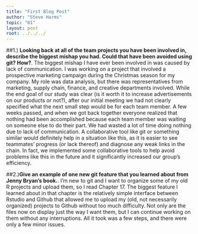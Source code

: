 ---
title: "First Blog Post"
author: "Steve Harms"
topic: "01"
layout: post
root: ../../../
---
##1.) **Looking back at all of the team projects you have been involved in, describe the biggest mishap you had. Could that have been avoided using git? How?**. 
The biggest mishap I have ever been involved in was caused by lack of communication. I was working on a project that involved a prospective marketing campaign during the Christmas season for my company. My role was data analysis, but there was representatives from marketing, supply chain, finance, and creative departments involved. While the end goal of our study was clear (is it worth it to increase advertisements on our products or not?), after our initial meeting we had not clearly specified what the next small step would be for each team member. A few weeks passed, and when we got back together everyone realized that nothing had been accomplished because each team member was waiting on someone else to do their part. We had wasted a lot of time doing nothing due to lack of communication. A collaborative tool like git or something similar would definitely help in a situation like this, as it is easier to see teammates' progress (or lack thereof) and diagnose any weak links in the chain. In fact, we implemented some collaborative tools to help avoid problems like this in the future and it significantly increased our group's efficiency.

##2.)**Give an example of one new git feature that you learned about from Jenny Bryan's book.**.
I'm new to git and I want to organize some of my old R projects and upload them, so I read Chapter 17. The biggest feature I learned about in that chapter is the relatively simple interface between Rstudio and Github that allowed me to upload my (old, not necessarily organized) projects to Github without too much difficulty. Not only are the files now on display just the way I want them, but I can continue working on them without any interruptions. All it took was a few steps, and there were only a few minor issues.
